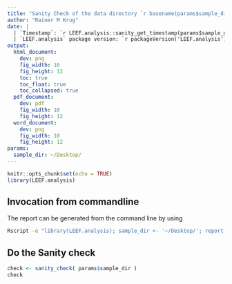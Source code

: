 ```yaml
---
title: "Sanity Check of the data directory `r basename(params$sample_dir)`"
author: "Rainer M Krug"
date: | 
  | `Timestamp`: `r LEEF.analysis::sanity_get_timestamp(params$sample_dir)`
  | `LEEF.analysis` package version: `r packageVersion('LEEF.analysis')`
output:
  html_document:
    dev: png
    fig_width: 10
    fig_height: 12
    toc: true
    toc_float: true
    toc_collapsed: true
  pdf_document:
    dev: pdf
    fig_width: 10
    fig_height: 12
  word_document: 
    dev: png
    fig_width: 10
    fig_height: 12
params:
  sample_dir: ~/Desktop/
---
```


```r
knitr::opts_chunk$set(echo = TRUE)
library(LEEF.analysis)
```
## Invocation from commandline
The report can be generated from the command line by using

```bash
Rscript -e "library(LEEF.analysis); sample_dir <- '~/Desktop/'; report_sanity_check();"
```

\pagebreak

## Do the Sanity check

```r
check <- sanity_check( params$sample_dir )
check
```


\pagebreak
